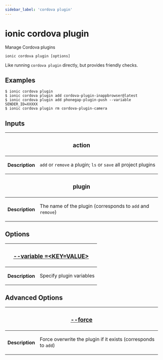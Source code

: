 ```yaml
---
sidebar_label: 'cordova plugin'
---
```


# ionic cordova plugin

Manage Cordova plugins

```shell
ionic cordova plugin [options]
```

Like running `cordova plugin` directly, but provides friendly checks.

## Examples

```shell
$ ionic cordova plugin
$ ionic cordova plugin add cordova-plugin-inappbrowser@latest
$ ionic cordova plugin add phonegap-plugin-push --variable SENDER_ID=XXXXX
$ ionic cordova plugin rm cordova-plugin-camera
```

## Inputs

<table className="reference-table">
  <thead>
    <tr>
      <th colSpan="2">
        <h3>action</h3>
      </th>
    </tr>
  </thead>
  <tbody>
    <tr>
      <th>Description</th>
      <td>
        <p>
          <code>add</code> or <code>remove</code> a plugin; <code>ls</code> or <code>save</code> all project plugins
        </p>
      </td>
    </tr>
  </tbody>
  <thead>
    <tr>
      <th colSpan="2">
        <h3>plugin</h3>
      </th>
    </tr>
  </thead>
  <tbody>
    <tr>
      <th>Description</th>
      <td>
        <p>
          The name of the plugin (corresponds to <code>add</code> and <code>remove</code>)
        </p>
      </td>
    </tr>
  </tbody>
</table>

## Options

<table className="reference-table">
  <thead>
    <tr>
      <th colSpan="2">
        <h3>
          <a href="#option-variable" id="option-variable">
            --variable
            <span class="option-spec"> =&lt;KEY=VALUE&gt;</span>
          </a>
        </h3>
      </th>
    </tr>
  </thead>
  <tbody>
    <tr>
      <th>Description</th>
      <td>
        <p>Specify plugin variables</p>
      </td>
    </tr>
  </tbody>
</table>

## Advanced Options

<table className="reference-table">
  <thead>
    <tr>
      <th colSpan="2">
        <h3>
          <a href="#option-force" id="option-force">
            --force
          </a>
        </h3>
      </th>
    </tr>
  </thead>
  <tbody>
    <tr>
      <th>Description</th>
      <td>
        <div>
          <p>
            Force overwrite the plugin if it exists (corresponds to <code>add</code>)
          </p>
        </div>
      </td>
    </tr>
  </tbody>
</table>
